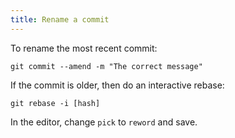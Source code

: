 ```yaml
---
title: Rename a commit
---
```


To rename the most recent commit:

`git commit --amend -m "The correct message"`

If the commit is older, then do an interactive rebase:

`git rebase -i [hash]`

In the editor, change `pick` to `reword` and save.
